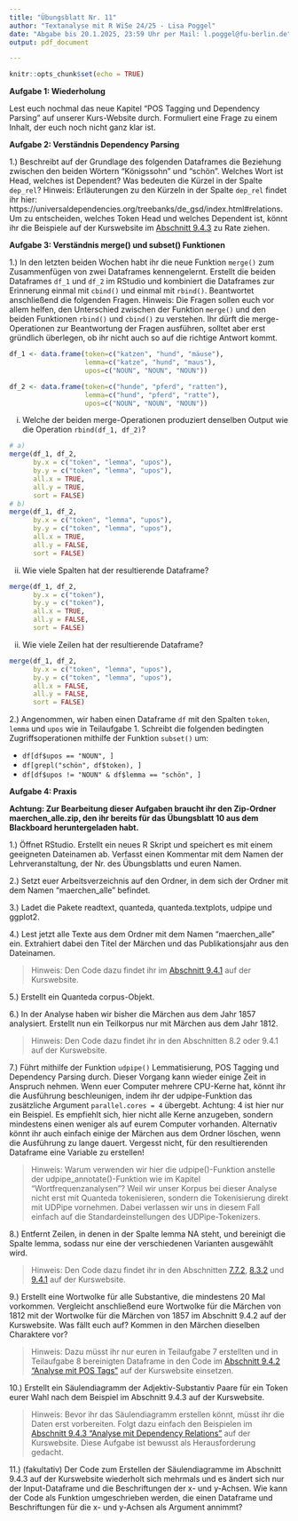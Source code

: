 ```yaml
---
title: "Übungsblatt Nr. 11"
author: "Textanalyse mit R WiSe 24/25 - Lisa Poggel"
date: "Abgabe bis 20.1.2025, 23:59 Uhr per Mail: l.poggel@fu-berlin.de"
output: pdf_document

---
```


```r
knitr::opts_chunk$set(echo = TRUE)
```


**Aufgabe 1: Wiederholung**

Lest euch nochmal das neue Kapitel "POS Tagging und Dependency Parsing" auf unserer Kurs-Website durch. Formuliert eine Frage zu einem Inhalt, der euch noch nicht ganz klar ist.

\vspace{4mm}

**Aufgabe 2: Verständnis Dependency Parsing**

1.) Beschreibt auf der Grundlage des folgenden Dataframes die Beziehung zwischen den beiden Wörtern "Königssohn" und "schön". Welches Wort ist Head, welches ist Dependent? Was bedeuten die Kürzel in der Spalte `dep_rel`? 
Hinweis: Erläuterungen zu den Kürzeln in der Spalte `dep_rel` findet ihr hier: https://universaldependencies.org/treebanks/de_gsd/index.html#relations. Um zu entscheiden, welches Token Head und welches Dependent ist, könnt ihr die Beispiele auf der Kurswebsite im [Abschnitt 9.4.3](https://lipogg.github.io/textanalyse-mit-r/pos-tagging-und-dependency-parsing.html#analyse-mit-dependency-relations) zu Rate ziehen. 

\begin{figure}[ht]
\centering
\includegraphics[width=0.95\textwidth]{udpipe_uebung.png}
\end{figure}

\vspace{4mm}

**Aufgabe 3: Verständnis merge() und subset() Funktionen**

1.) In den letzten beiden Wochen habt ihr die neue Funktion `merge()` zum Zusammenfügen von zwei Dataframes kennengelernt. Erstellt die beiden Dataframes `df_1` und `df_2` im RStudio und kombiniert die Dataframes zur Erinnerung einmal mit `cbind()` und einmal mit `rbind()`.  Beantwortet anschließend die folgenden Fragen. Hinweis: Die Fragen sollen euch vor allem helfen, den Unterschied zwischen der Funktion `merge()` und den beiden Funktionen `rbind()` und `cbind()` zu verstehen. Ihr dürft die merge-Operationen zur Beantwortung der Fragen ausführen, solltet aber erst gründlich überlegen, ob ihr nicht auch so auf die richtige Antwort kommt. 


```r
df_1 <- data.frame(token=c("katzen", "hund", "mäuse"),
                   lemma=c("katze", "hund", "maus"), 
                   upos=c("NOUN", "NOUN", "NOUN"))

df_2 <- data.frame(token=c("hunde", "pferd", "ratten"),
                   lemma=c("hund", "pferd", "ratte"), 
                   upos=c("NOUN", "NOUN", "NOUN"))

```

i) Welche der beiden merge-Operationen produziert denselben Output wie die Operation `rbind(df_1, df_2)`? 

```r
# a) 
merge(df_1, df_2, 
      by.x = c("token", "lemma", "upos"),
      by.y = c("token", "lemma", "upos"),
      all.x = TRUE, 
      all.y = TRUE, 
      sort = FALSE)
# b)
merge(df_1, df_2, 
      by.x = c("token", "lemma", "upos"),
      by.y = c("token", "lemma", "upos"),
      all.x = TRUE, 
      all.y = FALSE, 
      sort = FALSE)

```

ii) Wie viele Spalten hat der resultierende Dataframe? 

```r
merge(df_1, df_2, 
      by.x = c("token"),
      by.y = c("token"),
      all.x = TRUE, 
      all.y = FALSE, 
      sort = FALSE)
```

ii) Wie viele Zeilen hat der resultierende Dataframe? 

```r
merge(df_1, df_2, 
      by.x = c("token", "lemma", "upos"),
      by.y = c("token", "lemma", "upos"),
      all.x = FALSE, 
      all.y = FALSE, 
      sort = FALSE)
```

\vspace{4mm}

2.) Angenommen, wir haben einen Dataframe `df` mit den Spalten `token`, `lemma` und `upos` wie in Teilaufgabe 1.  Schreibt die folgenden bedingten Zugriffsoperationen mithilfe der Funktion `subset()` um: 

* `df[df$upos == "NOUN", ]`
* `df[grepl("schön", df$token), ]`
* `df[df$upos != "NOUN" & df$lemma == "schön", ]` 


**Aufgabe 4: Praxis**

**Achtung: Zur Bearbeitung dieser Aufgaben braucht ihr den Zip-Ordner maerchen_alle.zip, den ihr bereits für das Übungsblatt 10 aus dem Blackboard heruntergeladen habt.** 

1.) Öffnet RStudio. Erstellt ein neues R Skript und speichert es mit einem geeigneten Dateinamen ab. Verfasst einen Kommentar mit dem Namen der Lehrveranstaltung, der Nr. des Übungsblatts und euren Namen.

2.) Setzt euer Arbeitsverzeichnis auf den Ordner, in dem sich der Ordner mit dem Namen "maerchen_alle" befindet. 

3.) Ladet die Pakete readtext, quanteda, quanteda.textplots, udpipe und ggplot2. 

4.) Lest jetzt alle Texte aus dem Ordner mit dem Namen "maerchen_alle" ein. Extrahiert dabei den Titel
der Märchen und das Publikationsjahr aus den Dateinamen.

> Hinweis: Den Code dazu findet ihr im [Abschnitt 9.4.1](https://lipogg.github.io/textanalyse-mit-r/pos-tagging-und-dependency-parsing.html#korpus-einlesen-und-preprocessing) auf der Kurswebsite.

5.) Erstellt ein Quanteda corpus-Objekt.

6.) In der Analyse haben wir bisher die Märchen aus dem Jahr 1857 analysiert. Erstellt nun ein Teilkorpus nur mit Märchen aus dem Jahr 1812.

>Hinweis: Den Code dazu findet ihr in den Abschnitten 8.2 oder 9.4.1 auf der Kurswebsite.

7.) Führt mithilfe der Funktion `udpipe()` Lemmatisierung, POS Tagging und Dependency Parsing durch. Dieser Vorgang kann wieder einige Zeit in Anspruch nehmen. Wenn euer Computer mehrere CPU-Kerne hat, könnt ihr die Ausführung beschleunigen, indem ihr der udpipe-Funktion das zusätzliche Argument `parallel.cores = 4` übergebt. Achtung: 4 ist hier nur ein Beispiel. Es empfiehlt sich, hier nicht alle Kerne anzugeben, sondern mindestens einen weniger als auf eurem Computer vorhanden. Alternativ könnt ihr auch einfach einige der Märchen aus dem Ordner löschen, wenn die Ausführung zu lange dauert. Vergesst nicht, für den resultierenden Dataframe eine Variable zu erstellen! 

>Hinweis: Warum verwenden wir hier die udpipe()-Funktion anstelle der udpipe_annotate()-Funktion wie im Kapitel "Wortfrequenzanalysen"? Weil wir unser Korpus bei dieser Analyse nicht erst mit Quanteda tokenisieren, sondern die Tokenisierung direkt mit UDPipe vornehmen. Dabei verlassen wir uns in diesem Fall einfach auf die Standardeinstellungen des UDPipe-Tokenizers. 

8.) Entfernt Zeilen, in denen in der Spalte lemma NA steht, und bereinigt die Spalte lemma, sodass nur eine der verschiedenen Varianten ausgewählt wird.

>Hinweis: Den Code dazu findet ihr in den Abschnitten [7.7.2](https://lipogg.github.io/textanalyse-mit-r/textanalyse-ii-preprocessing.html#methode-2-lemmatisierung-mit-udpipe), [8.3.2](https://lipogg.github.io/textanalyse-mit-r/textanalyse-iii-wortfrequenzanalysen.html#absolute-h%C3%A4ufigkeiten-und-lemmata) und [9.4.1](https://lipogg.github.io/textanalyse-mit-r/pos-tagging-und-dependency-parsing.html#korpus-einlesen-und-preprocessing) auf der Kurswebsite. 

9.) Erstellt eine Wortwolke für alle Substantive, die mindestens 20 Mal vorkommen. Vergleicht anschließend eure Wortwolke für die Märchen von 1812 mit der Wortwolke für die Märchen von 1857 im Abschnitt 9.4.2 auf der Kurswebsite. Was fällt euch auf? Kommen in den Märchen dieselben Charaktere vor? 

>Hinweis: Dazu müsst ihr nur euren in Teilaufgabe 7 erstellten und in Teilaufgabe 8 bereinigten Dataframe in den Code im [Abschnitt 9.4.2 "Analyse mit POS Tags"](file:///Users/lipogg/Desktop/LV_Textanalyse/textanalyse-mit-r/docs/pos-tagging-und-dependency-parsing.html#analyse-mit-pos-tags) auf der Kurswebsite einsetzen. 

10.) Erstellt ein Säulendiagramm der Adjektiv-Substantiv Paare für ein Token eurer Wahl nach dem Beispiel im Abschnitt 9.4.3 auf der Kurswebsite. 

>Hinweis: Bevor ihr das Säulendiagramm erstellen könnt, müsst ihr die Daten erst vorbereiten. Folgt dazu einfach den Beispielen im [Abschnitt 9.4.3 "Analyse mit Dependency Relations"](https://lipogg.github.io/textanalyse-mit-r/pos-tagging-und-dependency-parsing.html#analyse-mit-dependency-relations) auf der Kurswebsite. Diese Aufgabe ist bewusst als Herausforderung gedacht. 

11.) (fakultativ) Der Code zum Erstellen der Säulendiagramme im Abschnitt 9.4.3 auf der Kurswebsite wiederholt sich mehrmals und es ändert sich nur der Input-Dataframe und die Beschriftungen der x- und y-Achsen. Wie kann der Code als Funktion umgeschrieben werden, die einen Dataframe und Beschriftungen für die x- und y-Achsen als Argument annimmt?


